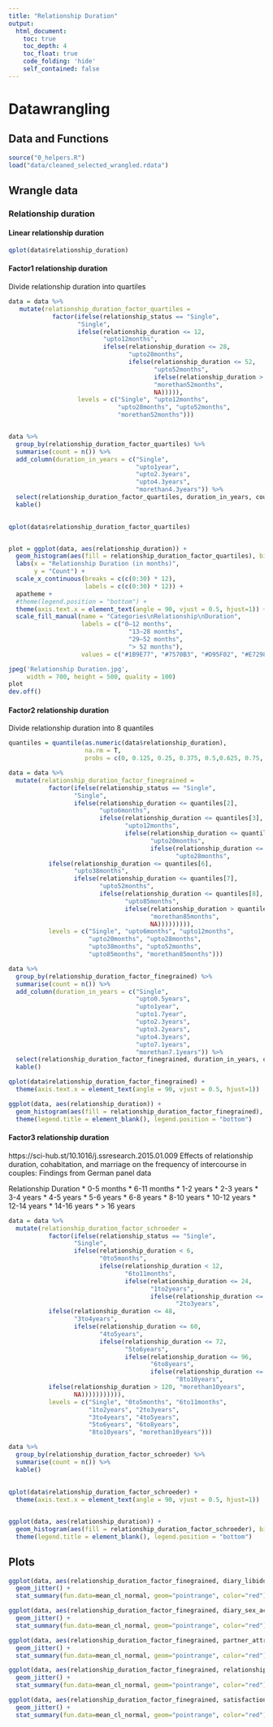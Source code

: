 ```yaml
---
title: "Relationship Duration"
output:
  html_document:
    toc: true
    toc_depth: 4
    toc_float: true
    code_folding: 'hide'
    self_contained: false
---
```


# Datawrangling {.tabset}

## Data and Functions
```r
source("0_helpers.R")
load("data/cleaned_selected_wrangled.rdata")
```

## Wrangle data {.tabset .active}

### Relationship duration {.active .tabset}
#### Linear relationship duration
```r
qplot(data$relationship_duration)
```

#### Factor1 relationship duration
Divide relationship duration into quartiles
```r
data = data %>%
   mutate(relationship_duration_factor_quartiles = 
            factor(ifelse(relationship_status == "Single",
                   "Single",
                   ifelse(relationship_duration <= 12,
                          "upto12months",
                          ifelse(relationship_duration <= 28, 
                                 "upto28months",
                                 ifelse(relationship_duration <= 52,
                                        "upto52months",
                                        ifelse(relationship_duration > 52,
                                        "morethan52months",
                                        NA))))),
                   levels = c("Single", "upto12months",
                              "upto28months", "upto52months",
                              "morethan52months")))


data %>% 
  group_by(relationship_duration_factor_quartiles) %>%
  summarise(count = n()) %>%
  add_column(duration_in_years = c("Single",
                                   "upto1year",
                                   "upto2.3years",
                                   "upto4.3years",
                                   "morethan4.3years")) %>%
  select(relationship_duration_factor_quartiles, duration_in_years, count) %>%
  kable()
 

qplot(data$relationship_duration_factor_quartiles)


plot = ggplot(data, aes(relationship_duration)) +
  geom_histogram(aes(fill = relationship_duration_factor_quartiles), bins = 300) +
  labs(x = "Relationship Duration (in months)",
       y = "Count") + 
  scale_x_continuous(breaks = c(c(0:30) * 12),
                     labels = c(c(0:30) * 12)) +
  apatheme +
  #theme(legend.position = "bottom") +
  theme(axis.text.x = element_text(angle = 90, vjust = 0.5, hjust=1)) +
  scale_fill_manual(name = "Categories\nRelationship\nDuration",
                    labels = c("0‒12 months",
                                 "13‒28 months",
                                 "29‒52 months",
                                 "> 52 months"),
                    values = c("#1B9E77", "#7570B3", "#D95F02", "#E7298A"))

jpeg('Relationship Duration.jpg', 
     width = 700, height = 500, quality = 100)
plot
dev.off()

```

#### Factor2 relationship duration
Divide relationship duration into 8 quantiles
```r
quantiles = quantile(as.numeric(data$relationship_duration),
                     na.rm = T,
                     probs = c(0, 0.125, 0.25, 0.375, 0.5,0.625, 0.75, 0.875, 1))

data = data %>%
  mutate(relationship_duration_factor_finegrained = 
           factor(ifelse(relationship_status == "Single",
                  "Single",
                  ifelse(relationship_duration <= quantiles[2],
                         "upto6months",
                         ifelse(relationship_duration <= quantiles[3],
                                "upto12months",
                                ifelse(relationship_duration <= quantiles[4],
                                       "upto20months",
                                       ifelse(relationship_duration <= quantiles[5],
                                              "upto28months",
           ifelse(relationship_duration <= quantiles[6],
                  "upto38months",
                  ifelse(relationship_duration <= quantiles[7],
                         "upto52months",
                         ifelse(relationship_duration <= quantiles[8],
                                "upto85months",
                                ifelse(relationship_duration > quantiles[8],
                                       "morethan85months",
                                       NA))))))))),
           levels = c("Single", "upto6months", "upto12months",
                      "upto20months", "upto28months",
                      "upto38months", "upto52months",
                      "upto85months", "morethan85months")))

data %>% 
  group_by(relationship_duration_factor_finegrained) %>%
  summarise(count = n()) %>%
  add_column(duration_in_years = c("Single",
                                   "upto0.5years",
                                   "upto1year",
                                   "upto1.7year",
                                   "upto2.3years",
                                   "upto3.2years",
                                   "upto4.3years",
                                   "upto7.1years",
                                   "morethan7.1years")) %>%
  select(relationship_duration_factor_finegrained, duration_in_years, count)  %>%
  kable()

qplot(data$relationship_duration_factor_finegrained) +
  theme(axis.text.x = element_text(angle = 90, vjust = 0.5, hjust=1))

ggplot(data, aes(relationship_duration)) +
  geom_histogram(aes(fill = relationship_duration_factor_finegrained), bins = 200) +
  theme(legend.title = element_blank(), legend.position = "bottom")

```


#### Factor3 relationship duration
https://sci-hub.st/10.1016/j.ssresearch.2015.01.009
Effects of relationship duration, cohabitation, and marriage on the frequency of intercourse in couples: Findings from German panel data

Relationship Duration
* 0-5 months
* 6-11 months
* 1-2 years
* 2-3 years
* 3-4 years
* 4-5 years
* 5-6 years
* 6-8 years
* 8-10 years
* 10-12 years
* 12-14 years
* 14-16 years
* > 16 years


```r
data = data %>%
  mutate(relationship_duration_factor_schroeder = 
           factor(ifelse(relationship_status == "Single",
                  "Single",
                  ifelse(relationship_duration < 6,
                         "0to5months",
                         ifelse(relationship_duration < 12,
                                "6to11months",
                                ifelse(relationship_duration <= 24,
                                       "1to2years",
                                       ifelse(relationship_duration <= 36,
                                              "2to3years",
           ifelse(relationship_duration <= 48,
                  "3to4years",
                  ifelse(relationship_duration <= 60,
                         "4to5years",
                         ifelse(relationship_duration <= 72,
                                "5to6years",
                                ifelse(relationship_duration <= 96,
                                       "6to8years",
                                       ifelse(relationship_duration <= 120,
                                              "8to10years",
           ifelse(relationship_duration > 120, "morethan10years",
                  NA))))))))))),
           levels = c("Single", "0to5months", "6to11months",
                      "1to2years", "2to3years",
                      "3to4years", "4to5years",
                      "5to6years", "6to8years",
                      "8to10years", "morethan10years")))

data %>% 
  group_by(relationship_duration_factor_schroeder) %>%
  summarise(count = n()) %>%
  kable()
  
  
qplot(data$relationship_duration_factor_schroeder) +
  theme(axis.text.x = element_text(angle = 90, vjust = 0.5, hjust=1))


ggplot(data, aes(relationship_duration)) +
  geom_histogram(aes(fill = relationship_duration_factor_schroeder), bins = 200) +
  theme(legend.title = element_blank(), legend.position = "bottom")

```

## Plots
```r
ggplot(data, aes(relationship_duration_factor_finegrained, diary_libido_mean)) +
  geom_jitter() +
  stat_summary(fun.data=mean_cl_normal, geom="pointrange", color="red")

ggplot(data, aes(relationship_duration_factor_finegrained, diary_sex_active_sex_mean)) +
  geom_jitter() +
  stat_summary(fun.data=mean_cl_normal, geom="pointrange", color="red")

ggplot(data, aes(relationship_duration_factor_finegrained, partner_attractiveness_body)) +
  geom_jitter() +
  stat_summary(fun.data=mean_cl_normal, geom="pointrange", color="red")

ggplot(data, aes(relationship_duration_factor_finegrained, relationship_satisfaction_overall)) +
  geom_jitter() +
  stat_summary(fun.data=mean_cl_normal, geom="pointrange", color="red")

ggplot(data, aes(relationship_duration_factor_finegrained, satisfaction_sexual_intercourse)) +
  geom_jitter() +
  stat_summary(fun.data=mean_cl_normal, geom="pointrange", color="red")
```

